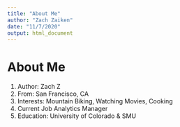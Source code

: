 ```yaml
---
title: "About Me"
author: "Zach Zaiken"
date: "11/7/2020"
output: html_document
---
```


# About Me
1. Author: Zach Z
2. From: San Francisco, CA
3. Interests: Mountain Biking, Watching Movies, Cooking
4. Current Job Analytics Manager
5. Education: University of Colorado & SMU
